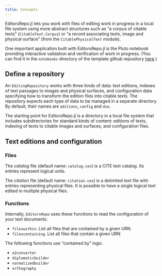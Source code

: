 ```yaml
---
title: Concepts
---
```




EditorsRepo.jl lets you work with files of editing work in progress in a local file system using more abstract structures such as "a corpus of citable texts" (`CitableText.Corpus`) or "a record associating texts, image and physical surface" (from the `CitablePhysicalText` module).

One important application built with EditorsRepo.jl is the Pluto notebook providing interactive validation and verification of work in progress. (You can find it in the `notebooks` directory of the template github repository [here](https://github.com/HCMID/validatormodel).)



## Define a repository

An `EditingRepository` works with three kinds of data: text editions, indexes of text passages to images and physical surfaces, and configuration data specifying how to transform the edition files into citable texts. The repository expects each type of data to be managed in a separate directory.  By default, their names are `editions`, `config` and `dse`.


The starting point for EditorsRepo.jl is a directory in a local file system that includes subdirectories for standard kinds of content: editions of texts, indexing of texts to citable images and surfaces, and configuration files.


## Text editions and configuration

### Files

The *catalog* file (default name: `catalog.cex`) is a CITE text catalog.  Its entries represent logical units.

The *citation* file (default name: `citation.cex`) is a delimited text file with entries representing physical files.  It is possible to have a single logical text edited in multiple physical files.




### Functions

Internally, `EditorsRepo` uses these functions to read the configuration of your text documents:

- `fileswithin`.  List all files that are contained by a given URN.
- `filescontaining`.  List all files that contain a given URN

The following functions use "contained by" logic.

- `o2converter`
- `diplomaticbuilder`
- `normalizedbuilder`
- `orthography`
